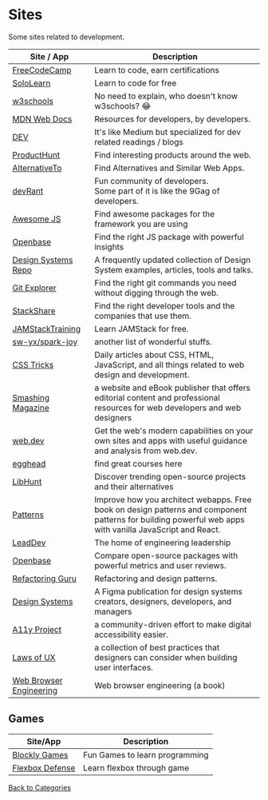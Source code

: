 # Sites

Some sites related to development.

| Site / App                                              | Description                                                                                                                                              |
| ------------------------------------------------------- | -------------------------------------------------------------------------------------------------------------------------------------------------------- |
| [FreeCodeCamp](https://freecodecamp.org)                | Learn to code, earn certifications                                                                                                                       |
| [SoloLearn](https://sololearn.com)                      | Learn to code for free                                                                                                                                   |
| [w3schools](https://w3schools.com)                      | No need to explain, who doesn't know w3schools? 😂                                                                                                       |
| [MDN Web Docs](https://developer.mozilla.org/)          | Resources for developers, by developers.                                                                                                                 |
| [DEV](https://dev.to/)                                  | It's like Medium but specialized for dev related readings / blogs                                                                                        |
| [ProductHunt](https://producthunt.com)                  | Find interesting products around the web.                                                                                                                |
| [AlternativeTo](https://alternativeto.net/)             | Find Alternatives and Similar Web Apps.                                                                                                                  |
| [devRant](https://devrant.com/)                         | Fun community of developers.<br/> Some part of it is like the 9Gag of developers.                                                                        |
| [Awesome JS](https://awesomejs.dev/)                    | Find awesome packages for the framework you are using                                                                                                    |
| [Openbase](https://openbase.io/)                        | Find the right JS package with powerful insights                                                                                                         |
| [Design Systems Repo](https://designsystemsrepo.com/)   | A frequently updated collection of Design System examples, articles, tools and talks.                                                                    |
| [Git Explorer](https://gitexplorer.com/)                | Find the right git commands you need without digging through the web.                                                                                    |
| [StackShare](https://stackshare.io/)                    | Find the right developer tools and the companies that use them.                                                                                          |
| [JAMStackTraining](https://jamstack.training/)          | Learn JAMStack for free.                                                                                                                                 |
| [sw-yx/spark-joy](https://github.com/sw-yx/spark-joy)   | another list of wonderful stuffs.                                                                                                                        |
| [CSS Tricks](https://css-tricks.com/)                   | Daily articles about CSS, HTML, JavaScript, and all things related to web design and development.                                                        |
| [Smashing Magazine](https://www.smashingmagazine.com/)  | a website and eBook publisher that offers editorial content and professional resources for web developers and web designers                              |
| [web.dev](https://web.dev/)                             | Get the web's modern capabilities on your own sites and apps with useful guidance and analysis from web.dev.                                             |
| [egghead](https://egghead.io)                           | find great courses here                                                                                                                                  |
| [LibHunt](https://www.libhunt.com/)                     | Discover trending open-source projects and their alternatives                                                                                            |
| [Patterns](https://www.patterns.dev/)                   | Improve how you architect webapps. Free book on design patterns and component patterns for building powerful web apps with vanilla JavaScript and React. |
| [LeadDev](https://leaddev.com/)                         | The home of engineering leadership                                                                                                                       |
| [Openbase](https://openbase.com/)                       | Compare open-source packages with powerful metrics and user reviews.                                                                                     |
| [Refactoring Guru](https://refactoring.guru/)           | Refactoring and design patterns.                                                                                                                         |
| [Design Systems](https://www.designsystems.com/)        | A Figma publication for design systems creators, designers, developers, and managers                                                                     |
| [A11y Project](https://www.a11yproject.com/)            | a community-driven effort to make digital accessibility easier.                                                                                          |
| [Laws of UX](https://lawsofux.com)                      | a collection of best practices that designers can consider when building user interfaces.                                                                |
| [Web Browser Engineering](https://browser.engineering/) | Web browser engineering (a book)                                                                                                                         |



## Games

| Site/App                                          | Description                    |
| ------------------------------------------------- | ------------------------------ |
| [Blockly Games](https://blockly.games/)           | Fun Games to learn programming |
| [Flexbox Defense](http://www.flexboxdefense.com/) | Learn flexbox through game     |

[Back to Categories](/memory)

